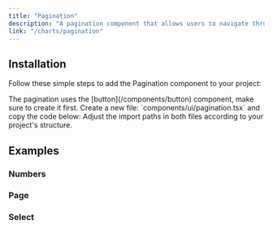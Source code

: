 ```yaml
---
title: "Pagination"
description: "A pagination component that allows users to navigate through a list of items."
link: "/charts/pagination"
---
```


<ComponentPreview name="pagination-demo" />

## Installation

Follow these simple steps to add the Pagination component to your project:

<Steps>

<Step>
    The pagination uses the [button](/components/button) component, make sure
    to create it first.
</Step>

<Step>
    Create a new file: `components/ui/pagination.tsx` and copy the code below:
</Step>

<CollapsibleSource name="pagination" />

<Step>
    Adjust the import paths in both files according to your project's structure.
</Step>

</Steps>

## Examples

### Numbers

<ComponentPreview name="pagination-numbers" />

### Page

<ComponentPreview name="pagination-page" />

### Select

<ComponentPreview name="pagination-select" />
